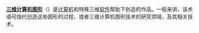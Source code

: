 '''[[三维计算机图形|三维计算机图形]]'''（{{lang|en|3D Computer Graphics}}）是[[计算机|计算机]]和特殊三维[[软件|软件]]帮助下创造的作品。一般来讲，该术语可指代创造这些图形的过程，或者三维计算机图形技术的研究领域，及其相关技术。